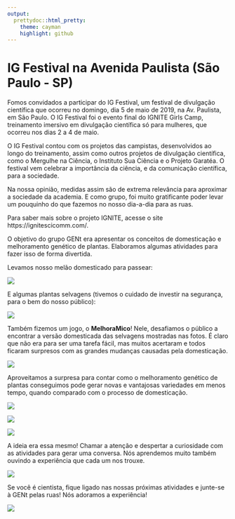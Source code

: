 ```yaml
---
output:
  prettydoc::html_pretty:
    theme: cayman
    highlight: github
---
```


# IG Festival na Avenida Paulista (São Paulo - SP)

Fomos convidados a participar do IG Festival, um festival de divulgação científica que ocorreu no domingo, dia 5 de maio de 2019, na Av. Paulista, em São Paulo. O IG Festival foi o evento final do IGNITE Girls Camp, treinamento imersivo em divulgação científica só para mulheres, que ocorreu nos dias 2 a 4 de maio.

O IG Festival contou com os projetos das campistas, desenvolvidos ao longo do treinamento, assim como outros projetos de divulgação científica, como o Mergulhe na Ciência, o Instituto Sua Ciência e o Projeto Garatéa. O festival vem celebrar a importância da ciência, e da comunicação científica, para a sociedade. 

Na nossa opinião, medidas assim são de extrema relevância para aproximar a sociedade da academia. E como grupo, foi muito gratificante poder levar um pouquinho do que fazemos no nosso dia-a-dia para as ruas.

Para saber mais sobre o projeto IGNITE, acesse o site https://ignitescicomm.com/.

\vspace{0.5cm}

O objetivo do grupo GENt era apresentar os conceitos de domesticação e melhoramento genético de plantas. Elaboramos algumas atividades para fazer isso de forma divertida.

Levamos nosso melão domesticado para passear:

![](1.jpg)

E algumas plantas selvagens (tivemos o cuidado de investir na segurança, para o bem do nosso público):

![](2.jpg)

Também fizemos um jogo, o **MelhoraMico**! Nele, desafiamos o público a encontrar a versão domesticada das selvagens mostradas nas fotos. É claro que não era para ser uma tarefa fácil, mas muitos acertaram e todos ficaram surpresos com as grandes mudanças causadas pela domesticação. 

![](6.jpg)

Aproveitamos a surpresa para contar como o melhoramento genético de plantas conseguimos pode gerar novas e vantajosas variedades em menos tempo, quando comparado com o processo de domesticação. 

![](3.jpg)

![](12.jpg)

![](10.jpg)

A ideia era essa mesmo! Chamar a atenção e despertar a curiosidade com as atividades para gerar uma conversa. Nós aprendemos muito também ouvindo a experiência que cada um nos trouxe.

![](14.jpg)

Se você é cientista, fique ligado nas nossas próximas atividades e junte-se à GENt pelas ruas! Nós adoramos a experiência!

![](15.jpg)
